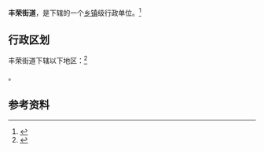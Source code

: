{{中国乡级行政区|21/02/14/001/000}}

'''丰荣街道'''，是{{PRC admin/fullname|21/02/14/001/000|3}}下辖的一个[[乡镇|乡镇]]级行政单位。<ref>{{PRC admin/ref sgc|{{PRC admin/parent|21/02/14/001/000}}}}</ref>

== 行政区划 ==

丰荣街道下辖以下地区：<ref>{{PRC admin/ref sgc|21/02/14/001/000}}</ref>

{{PRC admin/children|21/02/14/001/000}}。

== 参考资料 ==

{{reflist}}

{{行政区划小作品}}
{{PRC admin/navcat|21/02/14/001/000}}